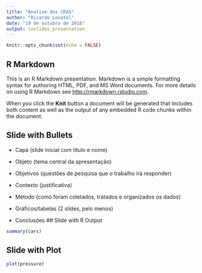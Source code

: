 ---
title: "Analise dos CRAS"
author: "Ricardo Lovatel"
date: "19 de outubro de 2018"
output: ioslides_presentation
---

```{r setup, include=FALSE}
knitr::opts_chunk$set(echo = FALSE)
```

## R Markdown

This is an R Markdown presentation. Markdown is a simple formatting syntax for authoring HTML, PDF, and MS Word documents. For more details on using R Markdown see <http://rmarkdown.rstudio.com>.

When you click the **Knit** button a document will be generated that includes both content as well as the output of any embedded R code chunks within the document.

## Slide with Bullets

- Capa (slide inicial com título e nome)

- Objeto (tema central da apresentação)

- Objetivos (questões de pesquisa que o trabalho irá responder)

- Contexto (justificativa)

- Método (como foram coletados, tratados e organizados os dados)

- Gráficos/tabelas (2 slides, pelo menos)

- Conclusões
## Slide with R Output

```{r cars, echo = TRUE}
summary(cars)
```

## Slide with Plot

```{r pressure}
plot(pressure)
```

